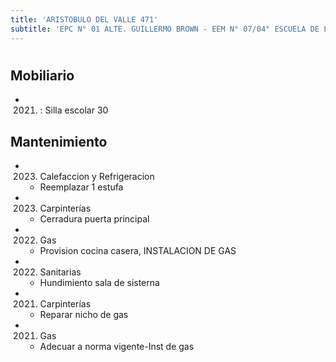 ```yaml
---
title: 'ARISTOBULO DEL VALLE 471'
subtitle: 'EPC N° 01 ALTE. GUILLERMO BROWN - EEM N° 07/04° ESCUELA DE LA RIBERA'
---
```


#


## Mobiliario

*  (2021) : Silla escolar 30 





## Mantenimiento

*  (2023) Calefaccion y Refrigeracion 
    + Reemplazar 1 estufa

*  (2023) Carpinterías 
    + Cerradura puerta principal

*  (2022) Gas 
    + Provision cocina casera, INSTALACION DE GAS

*  (2022) Sanitarias 
    + Hundimiento sala de sisterna

*  (2021) Carpinterías 
    + Reparar nicho de gas

*  (2021) Gas 
    + Adecuar a norma vigente-Inst de gas



